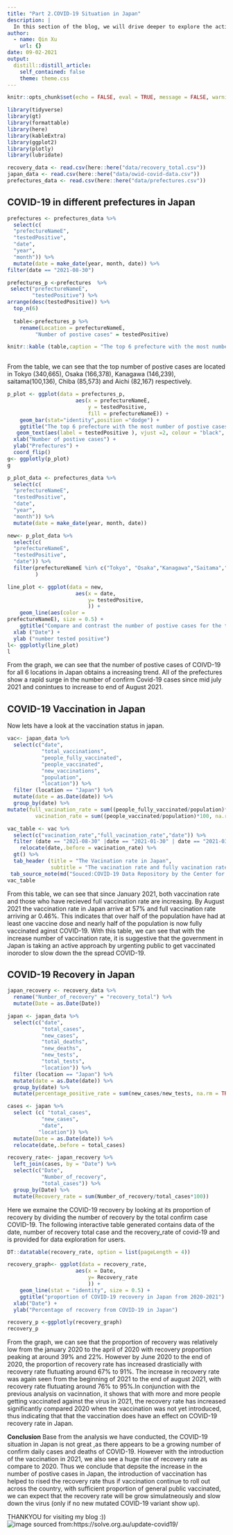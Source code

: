 ```yaml
---
title: "Part 2.COVID-19 Situation in Japan"
description: |
  In this section of the blog, we will drive deeper to explore the action that has been taken into account to fight COVID-19 in Japan by looking at it vacinnation rate and also the COVID-19 recovery rate.
author:
  - name: Qin Xu
    url: {}
date: 09-02-2021
output:
  distill::distill_article:
    self_contained: false
    theme: theme.css
---
```

```r
knitr::opts_chunk$set(echo = FALSE, eval = TRUE, message = FALSE, warning = FALSE)
```

```r
library(tidyverse)
library(gt)
library(formattable)
library(here)
library(kableExtra)
library(ggplot2)
library(plotly)
library(lubridate)
```

```r
recovery_data <- read.csv(here::here("data/recovery_total.csv"))
japan_data <- read.csv(here::here("data/owid-covid-data.csv"))
prefectures_data <- read.csv(here::here("data/prefectures.csv"))
```
## COVID-19 in different prefectures in Japan

```r
prefectures <- prefectures_data %>%
  select(c(
  "prefectureNameE",
  "testedPositive",
  "date",
  "year",
  "month")) %>% 
  mutate(date = make_date(year, month, date)) %>% 
filter(date == "2021-08-30") 

prefectures_p <-prefectures  %>% 
 select("prefectureNameE",
        "testedPositive") %>% 
arrange(desc(testedPositive)) %>% 
  top_n(6) 
  
  table<-prefectures_p %>% 
    rename(Location = prefectureNameE,
         "Number of postive cases" = testedPositive)

knitr::kable (table,caption = "The top 6 prefecture with the most number of postive cases in Japan") %>% kable_styling()
  

```
From the table, we can see that the top number of postive cases are located in Tokyo (340,665), Osaka (166,378), Kanagawa (146,239), saitama(100,136), Chiba (85,573) and Aichi (82,167) respectively.

```r
p_plot <- ggplot(data = prefectures_p, 
                      aes(x = prefectureNameE,
                          y = testedPositive,
                          fill = prefectureNameE)) +
    geom_bar(stat="identity",position ="dodge") +
    ggtitle("The top 6 prefecture with the most number of postive cases in Japan") +
   geom_text(aes(label = testedPositive ), vjust =2, colour = "black", size = 2.2) +
  xlab("Number of postive cases") +
  ylab("Prefectures") +
  coord_flip() 
g<- ggplotly(p_plot)
g

```

```r
p_plot_data <- prefectures_data %>%
  select(c(
  "prefectureNameE",
  "testedPositive",
  "date",
  "year",
  "month")) %>% 
  mutate(date = make_date(year, month, date))

new<- p_plot_data %>%
  select(c(
  "prefectureNameE",
  "testedPositive",
  "date")) %>% 
  filter(prefectureNameE %in% c("Tokyo", "Osaka","Kanagawa","Saitama","Chiba","Aichi")
         )
```

```r
line_plot <- ggplot(data = new, 
                      aes(x = date,
                          y= testedPositive,
                          )) +
    geom_line(aes(color = 
prefectureNameE), size = 0.5) +
    ggtitle("Compare and contrast the number of postive cases for the top 6 prefectures in Japan") +
  xlab ("Date") +
  ylab ("number tested positive")
l<- ggplotly(line_plot)
l
```

From the graph, we can see that the number of postive cases of COIVD-19 for all 6 locations in Japan obtains a increasing trend. All of the prefectures show a rapid surge in the number of confirm Covid-19 cases since mid july 2021 and conintues to increase to end of August 2021. 

## COVID-19 Vaccination in Japan

Now lets have a look at the vaccination status in japan.

```r
vac<- japan_data %>% 
  select(c("date",
           "total_vaccinations",
           "people_fully_vaccinated",
           "people_vaccinated",
           "new_vaccinations",
           "population",
           "location")) %>% 
  filter (location == "Japan") %>% 
  mutate(date = as.Date(date)) %>% 
  group_by(date) %>% 
mutate(full_vacination_rate = sum((people_fully_vaccinated/population)*100, na.rm = TRUE),
         vacination_rate = sum((people_vaccinated/population)*100, na.rm = TRUE))
```

```r
vac_table <- vac %>%  
  select(c("vacination_rate","full_vacination_rate","date")) %>% 
  filter (date == "2021-08-30" |date == "2021-01-30" | date == "2021-03-30" |date == "2021-04-30" | date == "2021-05-30" |date == "2021-06-30" | date == "2021-07-30")%>% 
    relocate(date,.before = vacination_rate) %>% 
  gt() %>% 
  tab_header (title = "The Vacination rate in Japan",
              subtitle = "The vacination rate and fully vacination rate 2020 vs 2021 in Japan ") %>% 
 tab_source_note(md("Souced:COVID-19 Data Repository by the Center for Systems Science and Engineering (CSSE) at Johns Hopkins University (JHU)"))
vac_table

```

From this table, we can see that since January 2021, both vaccination rate and those who have recieved full vaccination rate are increasing. By August 2021 the vaccination rate in Japan arrive at 57% and full vaccination rate arriving ar 0.46%. This indicates that over half of the population have had at least one vaccine dose and nearly half of the population is now fully vaccinated aginst COVID-19. With this table, we can see that with the increase number of vaccination rate, it is suggestive that the government in Japan is taking an active approach by urgenting public to get vaccinated inoroder to  slow down the the spread COVID-19. 


## COVID-19 Recovery in Japan

```r
japan_recovery <- recovery_data %>% 
  rename("Number_of_recovery" = "recovery_total") %>%  
  mutate(Date = as.Date(Date))
```


```r
japan <- japan_data %>%
  select(c("date",
           "total_cases",
           "new_cases",
           "total_deaths",
           "new_deaths",
           "new_tests",
           "total_tests",
           "location")) %>% 
  filter (location == "Japan") %>% 
  mutate(date = as.Date(date)) %>% 
  group_by(date) %>% 
  mutate(percentage_positive_rate = sum(new_cases/new_tests, na.rm = TRUE) )
```

```r
cases <- japan %>% 
  select (c( "total_cases",
           "new_cases",
           "date",
          "location")) %>% 
  mutate(Date = as.Date(date)) %>% 
  relocate(date,.before = total_cases)
```

```r
recovery_rate<- japan_recovery %>% 
  left_join(cases, by = "Date") %>% 
  select(c("Date",
           "Number_of_recovery",
           "total_cases")) %>% 
  group_by(Date) %>% 
  mutate(Recovery_rate = sum(Number_of_recovery/total_cases*100))
```

Here we exmaine the COVID-19 recovery by looking at its proportion of recovery by dividing the number of recovery by the total confirm case COVID-19. 
The following interactive table generated contains data of the date, number of recovery total case and the recovery_rate of covid-19 and is provided for data exploration for users. 

```r
DT::datatable(recovery_rate, option = list(pageLength = 4))
```

```r
recovery_graph<- ggplot(data = recovery_rate, 
                      aes(x = Date,
                          y= Recovery_rate
                          )) +
    geom_line(stat = "identity", size = 0.5) +
    ggtitle("proportion of COVID-19 recovery in Japan from 2020-2021") +
  xlab("Date") + 
  ylab("Percentage of recovery from COVID-19 in Japan") 

recovery_p <-ggplotly(recovery_graph)
recovery_p
```

From the graph, we can see that the proportion of recovery was relatively low from the january 2020 to the april of 2020 with recovery proportion peaking at around 39% and 22%. However by June 2020 to the end of 2020, the proportion of recovery rate has increased drasticially with recovery rate flutuating around 67% to 91%. The increase in recovery rate was again seen from the beginning of 2021 to the end of august 2021, with recovery rate flutuating around 76% to 95%.In conjunction with the previous analysis on vacinnation, it shows that with more and more people getting vaccinated against the virus in 2021, the recovery rate has increased significantly compared 2020 when the vaccination was not yet introduced, thus indicating that that the vaccination does have an effect on COVID-19 recovery rate in Japan. 

**Conclusion**
Base from the analysis we have conducted,  the COVID-19 situation in Japan is not great ,as there appears to be a growing number of confirm daily cases and deaths of COVID-19. However with the introduction of the vaccination in 2021, we also see a huge rise of recovery rate as compare to 2020. Thus we conclude that depsite the increase in the number of postive cases in Japan, the introduction of vaccination has helped to rised the recovery rate thus if vaccination continue to roll out across the country, with sufficient proportion of general public vaccinated, we can expect that the recovery rate will be grow simulatneously and slow down the virus (only if no new mutated COVID-19 variant show up). 


THANKYOU for visiting my blog :))
![image sourced from:https://solve.org.au/update-covid19/](https://giffiles.alphacoders.com/214/214222.gif)
